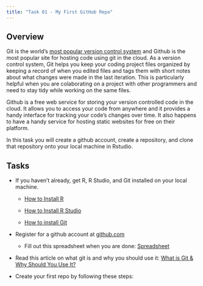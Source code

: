 ```yaml
---
title: "Task 01 - My First GitHub Repo"
---
```


## Overview

Git is the world's [most popular version control system](https://www.accuwebhosting.com/blog/best-version-control-systems/) and Github is the most popular site for hosting code using git in the cloud. As a version control system, Git helps you keep your coding project files organized by keeping a record of when you edited files and tags them with short notes about what changes were made in the last iteration. This is particularly helpful when you are colaborating on a project with other programmers and need to stay tidy while working on the same files.

Github is a free web service for storing your version controlled code in the cloud. It allows you to access your code from anywhere and it provides a handy interface for tracking your code's changes over time. It also happens to have a handy service for hosting static websites for free on their platform.

In this task you will create a github account, create a repository, and clone that repository onto your local machine in Rstudio.

## Tasks

-   If you haven't already, get R, R Studio, and Git installed on your local machine.

    -   [How to Install R](r_installation.qmd)

    -   [How to Install R Studio](r_studio.qmd)

    -   [How to install Git](git_installation.qmd)

-   Register for a github account at [github.com](https://github.com/)

    -   Fill out this spreadsheet when you are done: [Spreadsheet](https://docs.google.com/spreadsheets/d/1WY0_HiSEAS21xDnJ9R4uFLLzYcpVfmyZlEL3QMsd5zM/edit?usp=sharing)

-   Read this article on what git is and why you should use it: [What is Git & Why Should You Use It?](https://www.nobledesktop.com/blog/what-is-git-and-why-should-you-use-it)

-   Create your first repo by following these steps:
